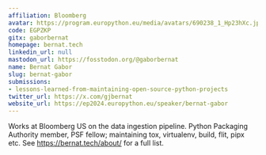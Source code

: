 ```yaml
---
affiliation: Bloomberg
avatar: https://program.europython.eu/media/avatars/690238_1_Hp23hXc.jpeg
code: EGPZKP
gitx: gaborbernat
homepage: bernat.tech
linkedin_url: null
mastodon_url: https://fosstodon.org/@gaborbernat
name: Bernat Gabor
slug: bernat-gabor
submissions:
- lessons-learned-from-maintaining-open-source-python-projects
twitter_url: https://x.com/gjbernat
website_url: https://ep2024.europython.eu/speaker/bernat-gabor
---
```


Works at Bloomberg US on the data ingestion pipeline. Python Packaging Authority member, PSF fellow; maintaining tox, virtualenv, build, flit, pipx etc. See https://bernat.tech/about/ for a full list.
